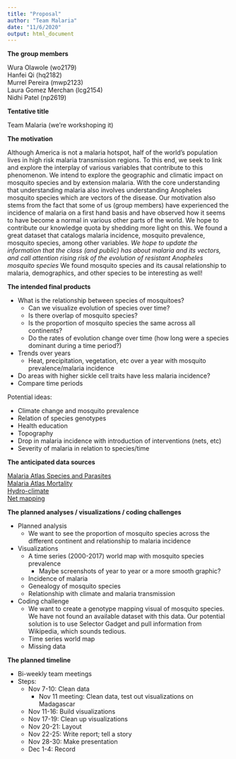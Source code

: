 ```yaml
---
title: "Proposal"
author: "Team Malaria"
date: "11/6/2020"
output: html_document
---
```


**The group members**

Wura Olawole (wo2179) <br>
Hanfei Qi (hq2182)<br>
Murrel Pereira (mwp2123)<br>
Laura Gomez Merchan (lcg2154)<br>
Nidhi Patel (np2619)<br>

**Tentative title**

Team Malaria (we're workshoping it)

**The motivation**

Although America is not a malaria hotspot, half of the world's population lives in high risk malaria transmission regions. To this end, we seek to link and explore the interplay of various variables that contribute to this phenomenon. We intend to explore the geographic and climatic impact on mosquito species and by extension malaria. With the core understanding that understanding malaria also involves understanding Anopheles mosquito species which are vectors of the disease. Our motivation also stems from the fact that some of us (group members) have experienced the incidence of malaria on a first hand basis and have observed how it seems to have become a normal in various other parts of the world. We hope to contribute our knowledge quota by shedding more light on this. We found a great dataset that catalogs malaria incidence, mosquito prevalence, mosquito species, among other variables. 
*We hope to update the information that the class (and public) has about malaria and its vectors, and call attention rising risk of the evolution of resistant Anopheles mosquito species* 
We found mosquito species and its causal relationship to malaria, demographics, and other species to be interesting as well!

**The intended final products**

*   What is the relationship between species of mosquitoes? 
    *   Can we visualize evolution of species over time?
    *   Is there overlap of mosquito species?
    *   Is the proportion of mosquito species the same across all continents?
    *   Do the rates of evolution change over time (how long were a species dominant during a time period?)
*   Trends over years
    *   Heat, precipitation, vegetation, etc over a year with mosquito prevalence/malaria incidence
*   Do areas with higher sickle cell traits have less malaria incidence?
*   Compare time periods

Potential ideas:

*   Climate change and mosquito prevalence
*   Relation of species genotypes 
*   Health education
*   Topography
*   Drop in malaria incidence with introduction of interventions (nets, etc)
*   Severity of malaria in relation to species/time

**The anticipated data sources**

[Malaria Atlas Species and Parasites](https://malariaatlas.org/api-docs/) <br>
[Malaria Atlas Mortality](https://malariaatlas.org/malaria-burden-data-download/) <br>
[Hydro-climate](https://archive.researchdata.leeds.ac.uk/715/) <br>
[Net mapping](https://figshare.com/articles/LLIN_Raw_Data_xlsx/12552137/1)


**The planned analyses / visualizations / coding challenges**

*   Planned analysis
    * We want to see the proportion of mosquito species across the different continent and relationship to malaria incidence
*   Visualizations
    *   A time series (2000-2017) world map with mosquito species prevalence 
        *   Maybe screenshots of year to year or a more smooth graphic?
    *   Incidence of malaria
    *   Genealogy of mosquito species
    *   Relationship with climate and malaria transmission
*   Coding challenge
    *   We want to create a genotype mapping visual of mosquito species. We have not found an available dataset with this data. Our potential solution is to use Selector Gadget and pull information from Wikipedia, which sounds tedious.  
    *   Time series world map
    *   Missing data

**The planned timeline**

*   Bi-weekly team meetings
*   Steps:
    *   Nov 7-10:  Clean data
        * Nov 11 meeting: Clean data, test out visualizations on Madagascar
    *   Nov 11-16: Build visualizations
    *   Nov 17-19: Clean up visualizations
    *   Nov 20-21: Layout
    *   Nov 22-25: Write report; tell a story
    *   Nov 28-30: Make presentation
    *   Dec 1-4:   Record
